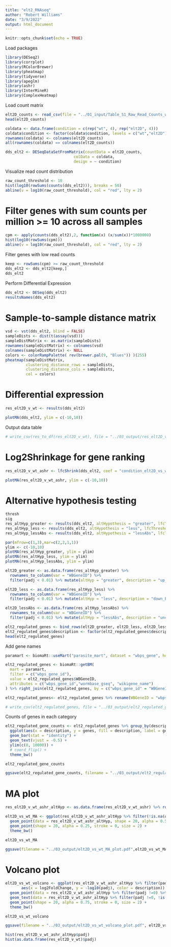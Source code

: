 ```yaml
---
title: "elt2_RNAseq"
author: "Robert Williams"
date: "3/9/2022"
output: html_document
---
```


```r
knitr::opts_chunk$set(echo = TRUE)
```

Load packages
```r
library(DESeq2)
library(corrplot)
library(RColorBrewer)
library(pheatmap)
library(tidyverse)
library(apeglm)
library(ashr)
library(InterMineR)
library(ComplexHeatmap)
```

Load count matrix

```r
elt2D_counts <- read_csv(file = "../01_input/Table_S1_Raw_Read_Counts_wt_elt2D.csv") %>% column_to_rownames(var = "WBGeneID")
head(elt2D_counts)
```

```r
coldata <- data.frame(condition = c(rep("wt", 4), rep("elt2D", 4)))
coldata$condition <- factor(coldata$condition, levels = c("wt","elt2D"))
rownames(coldata) <- colnames(elt2D_counts)
all(rownames(coldata) == colnames(elt2D_counts))
```

```r
dds_elt2 <- DESeqDataSetFromMatrix(countData = elt2D_counts,
                              colData = coldata,
                              design = ~ condition)
```

Visualize read count distribution
```r
raw_count_threshold <- 10
hist(log10(rowSums(counts(dds_elt2))), breaks = 50)
abline(v = log10(raw_count_threshold), col = "red", lty = 2)
```
# Filter genes with sum counts per million >= 10 across all samples

```r
cpm <- apply(counts(dds_elt2),2, function(x) (x/sum(x))*1000000)
hist(log10(rowSums(cpm)))
abline(v = log10(raw_count_threshold), col = "red", lty = 2)
```
Filter genes with low read counts
```r
keep <- rowSums(cpm) >= raw_count_threshold
dds_elt2 <- dds_elt2[keep,]
dds_elt2
```

Perform Differential Expression
```r
dds_elt2 <- DESeq(dds_elt2)
resultsNames(dds_elt2)
```

# Sample-to-sample distance matrix

```r
vsd <- vst(dds_elt2, blind = FALSE)
sampleDists <- dist(t(assay(vsd)))
sampleDistMatrix <- as.matrix(sampleDists)
rownames(sampleDistMatrix) <- colnames(vsd)
colnames(sampleDistMatrix) <- NULL
colors <- colorRampPalette( rev(brewer.pal(9, "Blues")) )(255)
pheatmap(sampleDistMatrix,
         clustering_distance_rows = sampleDists,
         clustering_distance_cols = sampleDists,
         col = colors)
```
# Differential expression

```r
res_elt2D_v_wt <- results(dds_elt2)
```


```r
plotMA(dds_elt2, ylim = c(-10,10))
```
Output data table

```r
# write_csv(res_to_df(res_elt2D_v_wt), file = "../03_output/res_elt2D_v_wt.csv")
```


# Log2Shrinkage for gene ranking

```r
res_elt2D_v_wt_ashr <- lfcShrink(dds_elt2, coef = "condition_elt2D_vs_wt", type = "ashr")
```

```r
plotMA(res_elt2D_v_wt_ashr, ylim = c(-10,10))
```

# Alternative hypothesis testing

```r
thresh
sig
res_altHyp_greater <- results(dds_elt2, altHypothesis = "greater", lfcThreshold = thresh, alpha = sig)
res_altHyp_less <- results(dds_elt2, altHypothesis = "less", lfcThreshold = thresh, alpha = sig)
res_altHyp_lessAbs <- results(dds_elt2, altHypothesis = "lessAbs", lfcThreshold = thresh, alpha = sig)
```


```r
par(mfrow=c(1,3),mar=c(2,2,1,1))
ylim <- c(-10,10)
plotMA(res_altHyp_greater, ylim = ylim)
plotMA(res_altHyp_less, ylim = ylim)
plotMA(res_altHyp_lessAbs, ylim = ylim)
```

```r
elt2D_greater <- as.data.frame(res_altHyp_greater) %>% 
  rownames_to_column(var = "WBGeneID") %>% 
  filter(padj < 0.01) %>% mutate(altHyp = "greater", description = "up_ELT2_minus")

elt2D_less <- as.data.frame(res_altHyp_less) %>% 
  rownames_to_column(var = "WBGeneID") %>% 
  filter(padj < 0.01) %>% mutate(altHyp = "less", description = "down_ELT2_minus")

elt2D_lessAbs <- as.data.frame(res_altHyp_lessAbs) %>% 
  rownames_to_column(var = "WBGeneID") %>% 
  filter(padj < 0.01) %>% mutate(altHyp = "lessAbs", description = "unchanged_ELT2_minus")

elt2_regulated_genes <- bind_rows(elt2D_greater, elt2D_less, elt2D_lessAbs) %>% select(WBGeneID, altHyp, description)
elt2_regulated_genes$description <- factor(elt2_regulated_genes$description, levels = c("up_ELT2_minus", "down_ELT2_minus", "unchanged_ELT2_minus"))
head(elt2_regulated_genes)
```
Add gene names

```r

paramart <- biomaRt::useMart("parasite_mart", dataset = "wbps_gene", host = "https://parasite.wormbase.org", port = 443)

elt2_regulated_genes <- biomaRt::getBM(
  mart = paramart,
  filter = c("wbps_gene_id"),
  value = elt2_regulated_genes$WBGeneID,
  attributes = c("wbps_gene_id","wormbase_gseq", "wikigene_name")
) %>% right_join(elt2_regulated_genes, by = c("wbps_gene_id" = "WBGeneID"))

elt2_regulated_genes<- elt2_regulated_genes %>% rename(WBGeneID = "wbps_gene_id")

# write_csv(elt2_regulated_genes, file = "../03_output/elt2_regulated_gene_sets.csv")
```


Counts of genes in each category

```r
elt2_regulated_gene_counts <- elt2_regulated_genes %>% group_by(description) %>% summarise(genes = n()) %>% fct_recode(description = c(""))
  ggplot(aes(x = description, y = genes, fill = description, label = genes)) +
  geom_bar(stat = "identity") +
  geom_text(vjust = -0.5) +
  ylim(c(0, 10000)) +
  # coord_flip() +
  theme_bw()

elt2_regulated_gene_counts

ggsave(elt2_regulated_gene_counts, filename = "../03_output/elt2_regulated_gene_counts_plot.pdf", width = 6, height = 3, useDingbats = FALSE)
```

# MA plot

```r
res_elt2D_v_wt_ashr_altHyp <- as.data.frame(res_elt2D_v_wt_ashr) %>% rownames_to_column(var = "WBGeneID") %>% left_join(elt2_regulated_genes, by = "WBGeneID")

elt2D_vs_wt_MA <- ggplot(res_elt2D_v_wt_ashr_altHyp %>% filter(!is.na(description)), aes(x = log10(baseMean), y = log2FoldChange, color = description)) +
  geom_point(data = res_elt2D_v_wt_ashr_altHyp, shape = 20, alpha = 0.5, stroke = 0, size = 2, color = "grey") +
  geom_point(shape = 20, alpha = 0.25, stroke = 0, size = 2) +
  theme_bw()

elt2D_vs_wt_MA

ggsave(filename = "../03_output/elt2D_vs_wt_MA_plot.pdf",elt2D_vs_wt_MA, width = 5, height = 3, useDingbats=FALSE)
```

# Volcano plot

```r
elt2D_vs_wt_volcano <- ggplot(res_elt2D_v_wt_ashr_altHyp %>% filter(padj !=0, !is.na(description)), 
       aes(x = log2FoldChange, y = -log10(padj), color = description)) +
  geom_point(data = res_elt2D_v_wt_ashr_altHyp %>% filter(padj !=0) %>% dplyr::select(-description),shape = 20, alpha = 0.75, stroke = 0, size = 2, color = "darkgrey") +
  geom_text(data = res_elt2D_v_wt_ashr_altHyp %>% filter(padj !=0, !is.na(description)) %>% slice_max(-log10(padj), n= 5), aes(x = log2FoldChange, y = -log10(padj), label = wikigene_name)) +
  geom_point(shape = 20, alpha = 0.75, stroke = 0, size = 2) +
  theme_bw()

elt2D_vs_wt_volcano

ggsave(filename = "../03_output/elt2D_vs_wt_volcano_plot.pdf", elt2D_vs_wt_volcano, width = 5, height = 3, useDingbats = FALSE)
```



```r
hist(res_elt2D_v_wt_ashr_altHyp$padj)
hist(as.data.frame(res_elt2D_v_wt)$padj)
```

